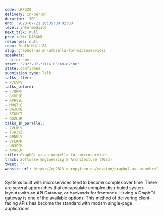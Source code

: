 ```yaml
---
code: URF3Z9
delivery: in-person
duration: '30'
end: '2023-07-21T16:35:00+02:00'
level: intermediate
next_talk: null
prev_talk: DA3GWB
resources: null
room: South Hall 2A
slug: graphql-as-an-umbrella-for-microservices
speakers:
- artur-smet
start: '2023-07-21T16:05:00+02:00'
state: confirmed
submission_type: Talk
talks_after:
- P7CVWV
talks_before:
- F78KKP
- GKHPZB
- KPHVEL
- MMQTLC
- DA3GWB
- 3TUMQT
- GDZU3R
talks_in_parallel:
- 7VLWUV
- TJW3YZ
- G9NKUY
- VFLKKR
- HN3EDM
- AYGCLM
title: GraphQL as an umbrella for microservices
track: Software Engineering & Architecture (2023)
tweet: ''
website_url: https://ep2023.europython.eu/session/graphql-as-an-umbrella-for-microservices
---
```


Systems built with microservices tend to become complex over time. There are several approaches that encapsulate complex distributed system layouts with an API Gateway, or backends for frontends. Having a GraphQL gateway is one of the available options. This method of delivering client-facing APIs has become the standard with modern single-page applications.
